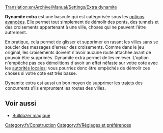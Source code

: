 [[Translation:en/Archive/Manual/Settings/Extra dynamite]]

'''Dynamite extra''' est une bascule qui est catégorisée sous les [[fr/Archive/Manual/Settings/Options avancées/Construction|options avancées]]. Elle permet tout simplement de démolir des ponts, des tunnels et des croisements appartenant à une ville, choses qui ne peuvent l'être autrement.

En pratique, cela permet de glisser et supprimer en rasant les villes sans se soucier des messages d'erreur des croisements. Comme dans le jeu original, les croisements doivent n'avoir aucune route attachée avant de pouvoir être supprimés. Dynamite extra permet de les enlever. L'option n'empêche pas ces démolitions d'avoir un effet néfaste sur votre cote avec les [[fr/Manual/Municipalité|autorités locales]]; vous pourriez donc être empêchés de démolir ces choses si votre cote est très basse.

Dynamite extra est aussi un bon moyen de supprimer les trajets des concurrents s'ils empruntent les routes des villes.

==Voir aussi==
* [[fr/Archive/Manual/Bulldozer magique|Bulldozer magique]]

[[Category:fr/Construction]]
[[Category:fr/Réglages et préférences]]